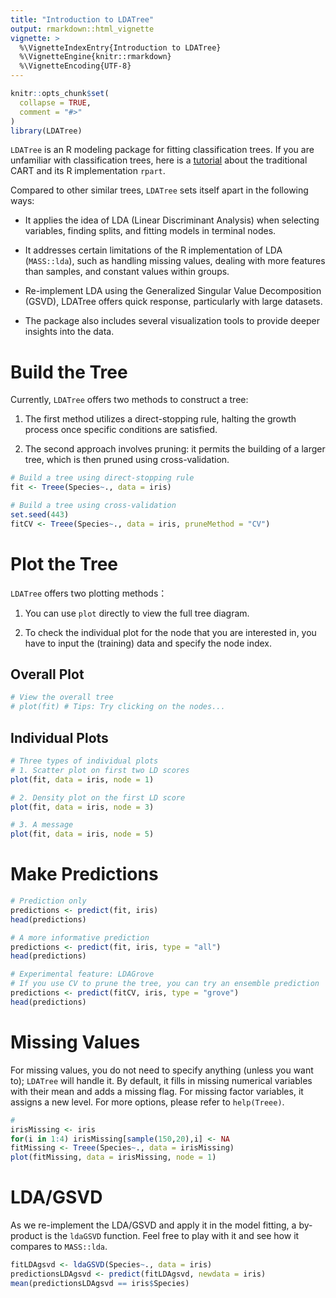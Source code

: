 ```yaml
---
title: "Introduction to LDATree"
output: rmarkdown::html_vignette
vignette: >
  %\VignetteIndexEntry{Introduction to LDATree}
  %\VignetteEngine{knitr::rmarkdown}
  %\VignetteEncoding{UTF-8}
---
```


```r
knitr::opts_chunk$set(
  collapse = TRUE,
  comment = "#>"
)
library(LDATree)
```

`LDATree` is an R modeling package for fitting classification trees. If you are unfamiliar with classification trees, here is a [tutorial](http://www.sthda.com/english/articles/35-statistical-machine-learning-essentials/141-cart-model-decision-tree-essentials/) about the traditional CART and its R implementation `rpart`.

Compared to other similar trees, `LDATree` sets itself apart in the following ways:

* It applies the idea of LDA (Linear Discriminant Analysis) when selecting variables, finding splits, and fitting models in terminal nodes.

* It addresses certain limitations of the R implementation of LDA (`MASS::lda`), such as handling missing values, dealing with more features than samples, and constant values within groups.

* Re-implement LDA using the Generalized Singular Value Decomposition (GSVD), LDATree offers quick response, particularly with large datasets.

* The package also includes several visualization tools to provide deeper insights into the data.

# Build the Tree

Currently, `LDATree` offers two methods to construct a tree:

1. The first method utilizes a direct-stopping rule, halting the growth process once specific conditions are satisfied.

1. The second approach involves pruning: it permits the building of a larger tree, which is then pruned using cross-validation.

```r
# Build a tree using direct-stopping rule
fit <- Treee(Species~., data = iris)

# Build a tree using cross-validation
set.seed(443)
fitCV <- Treee(Species~., data = iris, pruneMethod = "CV")
```

# Plot the Tree

`LDATree` offers two plotting methods：

1. You can use `plot` directly to view the full tree diagram.

1. To check the individual plot for the node that you are interested in, you have to input the (training) data and specify the node index.

## Overall Plot

```r
# View the overall tree
# plot(fit) # Tips: Try clicking on the nodes...
```

## Individual Plots

```r
# Three types of individual plots
# 1. Scatter plot on first two LD scores
plot(fit, data = iris, node = 1)

# 2. Density plot on the first LD score
plot(fit, data = iris, node = 3)

# 3. A message
plot(fit, data = iris, node = 5)
```

# Make Predictions

```r
# Prediction only
predictions <- predict(fit, iris)
head(predictions)
```

```r
# A more informative prediction
predictions <- predict(fit, iris, type = "all")
head(predictions)
```

```r
# Experimental feature: LDAGrove
# If you use CV to prune the tree, you can try an ensemble prediction
predictions <- predict(fitCV, iris, type = "grove")
head(predictions)
```

# Missing Values

For missing values, you do not need to specify anything (unless you want to); `LDATree` will handle it. By default, it fills in missing numerical variables with their mean and adds a missing flag. For missing factor variables, it assigns a new level. For more options, please refer to `help(Treee)`.

```r
# 
irisMissing <- iris
for(i in 1:4) irisMissing[sample(150,20),i] <- NA
fitMissing <- Treee(Species~., data = irisMissing)
plot(fitMissing, data = irisMissing, node = 1)
```

# LDA/GSVD

As we re-implement the LDA/GSVD and apply it in the model fitting, a by-product is the `ldaGSVD` function. Feel free to play with it and see how it compares to `MASS::lda`.

```r
fitLDAgsvd <- ldaGSVD(Species~., data = iris)
predictionsLDAgsvd <- predict(fitLDAgsvd, newdata = iris)
mean(predictionsLDAgsvd == iris$Species)
```


